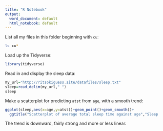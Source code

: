 ```yaml
---
title: "R Notebook"
output:
  word_document: default
  html_notebook: default
---
```


List all my files in this folder beginning with `cu`:

```bash
ls cu*
```

Load up the Tidyverse:

```r
library(tidyverse)
```


Read in and display the sleep data:

```r
my_url="http://ritsokiguess.site/datafiles/sleep.txt"
sleep=read_delim(my_url," ")
sleep
```

Make a scatterplot for predicting `atst` from `age`, with a smooth trend:

```r
ggplot(sleep,aes(x=age,y=atst))+geom_point()+geom_smooth()+
  ggtitle("Scatterplot of average total sleep time against age","Sleep time in minutes")
```

The trend is downward, fairly strong and more or less linear.
